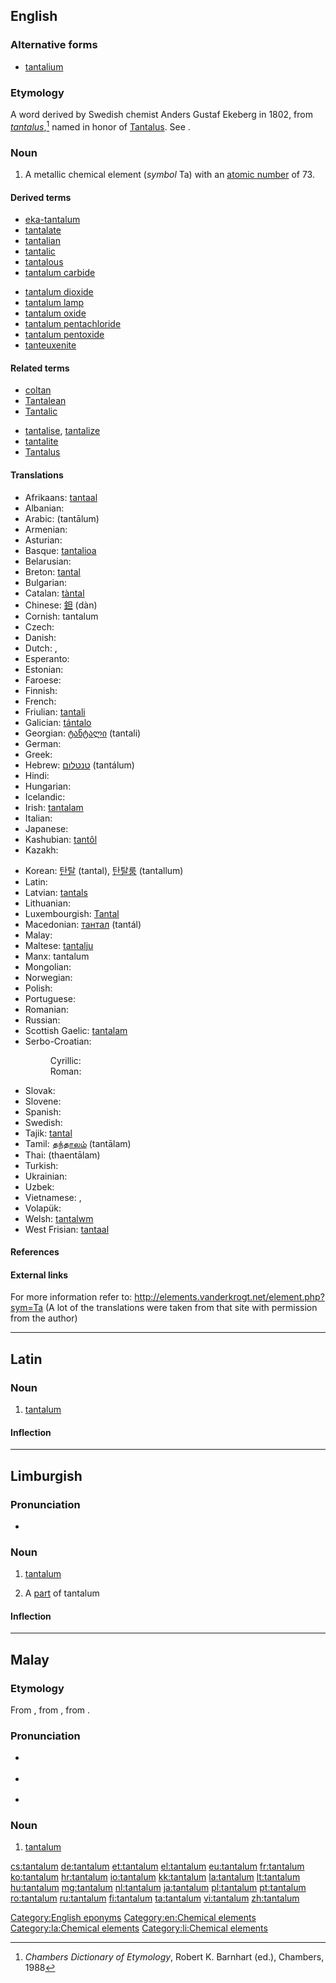 ==English==
{{elements|Ta|hafnium|Hf|tungsten|W}}

===Alternative forms===
* [[tantalium]] {{qualifier|obsolete}}

===Etymology===
A {{etyl|NL.}} word derived by Swedish chemist Anders Gustaf Ekeberg in 1802, from {{etyl|la}} ''[[tantalus]]'',<ref>''Chambers Dictionary of Etymology'', Robert K. Barnhart (ed.), Chambers, 1988</ref> named in honor of [[w:Tantalus|Tantalus]]. See {{term|-ium|lang=en}}.

===Noun===
{{en-noun|-}}
{{wikipedia}}

# A metallic chemical element (''symbol'' Ta) with an [[atomic number]] of 73.

====Derived terms====
{{der-top}}
* [[eka-tantalum]]
* [[tantalate]]
* [[tantalian]]
* [[tantalic]]
* [[tantalous]]
* [[tantalum carbide]]
{{der-mid}}
* [[tantalum dioxide]]
* [[tantalum lamp]]
* [[tantalum oxide]]
* [[tantalum pentachloride]]
* [[tantalum pentoxide]]
* [[tanteuxenite]]
{{der-bottom}}

====Related terms====
{{rel-top}}
* [[coltan]]
* [[Tantalean]]
* [[Tantalic]]
{{rel-mid}}
* [[tantalise]], [[tantalize]]
* [[tantalite]]
* [[Tantalus]]
{{rel-bottom}}

====Translations====
{{trans-top|A metallic chemical element with an atomic number of 73.}}
* Afrikaans: [[tantaal]]
* Albanian: {{t-|sq|tantal}}
* Arabic: {{Arab|[[تنتالم]]}} (tantālum) {{m}}
* Armenian: {{t-|hy|տանտալ|tr=tantal}}
* Asturian: {{t-|ast|tántalu|m}}
* Basque: [[tantalioa]]
* Belarusian: {{t-|be|тантал|m|tr=tantál}}
* Breton: [[tantal]]
* Bulgarian: {{t-|bg|тантал|m|tr=tantál}}
* Catalan: [[tàntal]]
* Chinese: [[鉭]] (dàn)
* Cornish: tantalum
* Czech: {{t+|cs|tantal}}
* Danish: {{t-|da|tantal}}
* Dutch: {{t+|nl|tantaal|n}}, {{t+|nl|tantalium|n}}
* Esperanto: {{t-|eo|tantalo}}
* Estonian: {{t-|et|tantaal}}
* Faroese: {{t-|fo|tantal}}
* Finnish: {{t+|fi|tantaali}}
* French: {{t+|fr|tantale|m}}
* Friulian: [[tantali]]
* Galician: [[tántalo]]
* Georgian: [[ტანტალი]] (tantali)
* German: {{t+|de|Tantal|n}}
* Greek: {{t+|el|ταντάλιο|n|tr=tantálio}}
* Hebrew: [[טנטלום]] (tantálum)
* Hindi: {{t|hi|सहातु|tr=sahaatu|sc=Deva}}
* Hungarian: {{t+|hu|tantál}}
* Icelandic: {{t+|is|tantal}}
* Irish: [[tantalam]]
* Italian: {{t+|it|tantalio|m}}
* Japanese: {{t+|ja|タンタル|tr=tantaru}}
* Kashubian: [[tantôl]]
* Kazakh: {{t-|kk|тантал|tr=tantal|sc=Cyrl}}
{{trans-mid}}
* Korean: [[탄탈]] (tantal), [[탄탈룸]] (tantallum)
* Latin: {{t-|la|tantalium}}
* Latvian: [[tantals]]
* Lithuanian: {{t+|lt|tantalas}}
* Luxembourgish: [[Tantal]]
* Macedonian: [[тантал]] (tantál) {{m}}
* Malay: {{t-|ms|tantalum}}
* Maltese: [[tantalju]]
* Manx: tantalum
* Mongolian: {{t-|mn|тантал|tr=tantal|sc=Cyrl}}
* Norwegian: {{t-|no|tantal}}
* Polish: {{t+|pl|tantal|m}}
* Portuguese: {{t+|pt|tântalo|m}}
* Romanian: {{t+|ro|tantal|n}}
* Russian: {{t+|ru|тантал|m|tr=tantál}}
* Scottish Gaelic: [[tantalam]]
* Serbo-Croatian:
*: Cyrillic: {{t|sh|тантал|m|sc=Cyrl}}
*: Roman: {{t|sh|tantal}}
* Slovak: {{t-|sk|tantal}}
* Slovene: {{t+|sl|tantal}}
* Spanish: {{t+|es|tántalo|m}}
* Swedish: {{t+|sv|tantal}}
* Tajik: [[tantal]]
* Tamil: [[தந்தாலம்]] (tantālam)
* Thai: {{Thai|[[แทนทาลัม]]}} (thaentālam)
* Turkish: {{t+|tr|tantal}}
* Ukrainian: {{t-|uk|тантал|m|tr=tantál}}
* Uzbek: {{t-|uz|тантал|tr=tantal|sc=Cyrl}}
* Vietnamese: {{t-|vi|tantali}}, {{t-|vi|tantan}}
* Volapük: {{t+|vo|tantalin}}
* Welsh: [[tantalwm]]
* West Frisian: [[tantaal]]
{{trans-bottom}}

====References====
<references/>

====External links====
For more information refer to:
http://elements.vanderkrogt.net/element.php?sym=Ta
(A lot of the translations were taken from that site with permission from the author)

[[Category:English eponyms]]
[[Category:en:Chemical elements]]

----

==Latin==
{{wikipedia|lang=la}}

===Noun===
{{la-noun|tantalum|tantali|tantalī|n|second}}

# [[#English|tantalum]]

====Inflection====
{{la-decl-2nd-N|tantal}}

[[Category:la:Chemical elements]]

----

==Limburgish==

===Pronunciation===
* {{IPA|[tɑ˧nˈʃaː˨lɔ˧m]|lang=li}}

===Noun===
{{li-noun|g=n}}

# {{uncountable|lang=li}} [[tantalum#English|tantalum]]
# A [[part]] of tantalum

====Inflection====
{{li-decl-noun-um|tantal}}

[[Category:li:Chemical elements]]

----

==Malay==
{{wikipedia|lang=ms}}
{{elements|Ta|hafnium|Hf|tungsten|W|lang=ms}}

===Etymology===
From {{etyl|en|ms}} {{term|tantalum|lang=en}}, from {{etyl|NL.|ms}}, from {{etyl|la|ms}} {{term|tantalus|lang=la}}.

===Pronunciation===
* {{a|Johor-Selangor}} {{IPA|/tantalom/|lang=ms}}
* {{a|Riau-Lingga}} {{IPA|/tantalʊm/|lang=ms}}
* {{rhymes|alom|lom|om|lang=ms}}

===Noun===
{{head|ms|noun}}

# [[#English|tantalum]] {{gloss|chemical element}}

[[cs:tantalum]]
[[de:tantalum]]
[[et:tantalum]]
[[el:tantalum]]
[[eu:tantalum]]
[[fr:tantalum]]
[[ko:tantalum]]
[[hr:tantalum]]
[[io:tantalum]]
[[kk:tantalum]]
[[la:tantalum]]
[[lt:tantalum]]
[[hu:tantalum]]
[[mg:tantalum]]
[[nl:tantalum]]
[[ja:tantalum]]
[[pl:tantalum]]
[[pt:tantalum]]
[[ro:tantalum]]
[[ru:tantalum]]
[[fi:tantalum]]
[[ta:tantalum]]
[[vi:tantalum]]
[[zh:tantalum]]